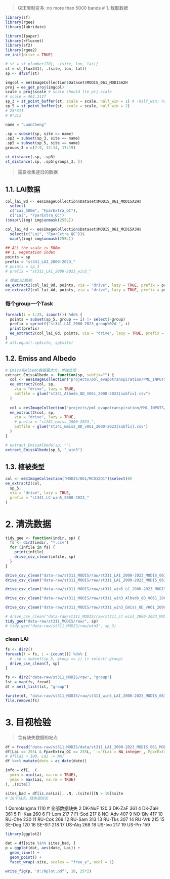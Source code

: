 > GEE限制变多: no more than 5000 bands
# 1. 截取数据

```r
library(sf)
library(rgee)
library(lubridate)

library(Ipaper)
library(rfluxnet)
library(sf2)
library(rgee2)
ee_init(drive = TRUE)
```

```r
# st = st_plumber170[, .(site, lon, lat)]
st = st_flux341[, .(site, lon, lat)]
sp <- df2sf(st)

imgcol = ee$ImageCollection$Dataset$MODIS_061_MOD15A2H
proj = ee_get_proj(imgcol)
scale = proj$scale # scale should lte prj.scale
# scale = 463.3127
sp_3 = st_point_buffer(st, scale = scale, half_win = 1) # -half_win: half_win
sp_5 = st_point_buffer(st, scale = scale, half_win = 2)
# 25*311
# 9*311
```

```r
name = "LuanCheng"

.sp = subset(sp, site == name)
.sp3 = subset(sp_3, site == name)
.sp5 = subset(sp_5, site == name)
groups_3 = c(7:9, 12:14, 17:19)

st_distance(.sp, .sp3)
st_distance(.sp, .sp5[groups_3, ])
```

> 需要收集逐日的数据

## 1.1. LAI数据

```r
col_lai_8d <- ee$ImageCollection$Dataset$MODIS_061_MOD15A2H$
  select(
  c("Lai_500m", "FparExtra_QC"),
  c("Lai", "FparExtra_QC")
)$map(\(img) img$unmask(255L))

col_lai_4d <- ee$ImageCollection$Dataset$MODIS_061_MCD15A3H$
  select(c("Lai", "FparExtra_QC"))$
  map(\(img) img$unmask(255L))
```
```r
## ALL the scale is 500m
## 1. vegetation index
points = sp
prefix = "st341_LAI_2000-2023_"
# points = sp_3
# prefix = "st311_LAI_2000-2023_win3_"

# 提取LAI数据
ee_extract2(col_lai_8d, points, via = "drive", lazy = TRUE, prefix = prefix)
ee_extract2(col_lai_4d, points, via = "drive", lazy = TRUE, prefix = prefix)
```

### 每个group一个Task
```r
foreach(i = 1:25, icount()) %do% {
  points = subset(sp_5, group == i) |> select(-group)
  prefix = sprintf("st341_LAI_2000-2023_group%02d_", i)
  print(prefix)
  ee_extract2(col_lai_8d, points, via = "drive", lazy = TRUE, prefix = prefix)
}
# all.equal(.sp$site, sp$site)
```


## 1.2. Emiss and Albedo

```r
# Emiss和Albedo数据量太大，单独处理
extract_EmissAlbedo <- function(sp, subfix="") {
  col <- ee$ImageCollection("projects/pml_evapotranspiration/PML_INPUTS/MODIS/Albedo_interp_8d_v3_061")$select(0)
  ee_extract2(col, sp,
    via = "drive", lazy = TRUE,
    outfile = glue("st341_Albedo_8D_V061_2000-2023{subfix}.csv")
  )
  
  col = ee$ImageCollection("projects/pml_evapotranspiration/PML_INPUTS/MODIS/Emiss_interp_8d")$select(0)
  ee_extract2(col, sp,
    via = "drive", lazy = TRUE,
    # prefix = "st261_emiss_2000-2023_",
    outfile = glue("st341_Emiss_8D_v061_2000-2023{subfix}.csv")
  )
}

# extract_EmissAlbedo(sp, "")
extract_EmissAlbedo(sp_3, "_win3")
```

## 1.3. 植被类型

```r
col <- ee$ImageCollection("MODIS/061/MCD12Q1")$select(0)
ee_extract2(col,
  sp_5,
  via = "drive", lazy = TRUE,
  prefix = "st341_LC-win5_2000-2023_"
)
```

# 2. 清洗数据

```r
tidy_gee <- function(indir, sp) {
  fs <- dir2(indir, "*.csv")
  for (infile in fs) {
    print(infile)
    drive_csv_clean(infile, sp)
  }
}

drive_csv_clean("data-raw/st311_MODIS/raw/st311_LAI_2000-2023_MODIS_061_MOD15A2H.csv", sp)
drive_csv_clean("data-raw/st311_MODIS/raw/st311_LAI_2000-2023_MODIS_061_MCD15A3H.csv", sp)

drive_csv_clean("data-raw/st311_MODIS/raw/st311_win5_LC_2000-2023_MODIS_061_MCD12Q1.csv", sp_5)

drive_csv_clean("data-raw/st311_MODIS/raw/st311_win3_Albedo_8D_V061_2000-2023.csv", sp_3)

drive_csv_clean("data-raw/st311_MODIS/raw/st311_win3_Emiss_8D_v061_2000-2023.csv", sp_3)

# drive_csv_clean("data-raw/st311_MODIS/raw/st311_LC-win3_2000-2023_MODIS_061_MCD12Q1.csv", sp_3)
tidy_gee("data-raw/st311_MODIS/raw/", sp)
# tidy_gee("data-raw/st311_MODIS/raw/win3", sp_3)
```

### clean LAI
```r
fs <- dir2()
foreach(f = fs, i = icount()) %do% {
  # .sp = subset(sp_5, group == i) |> select(-group)
  drive_csv_clean(f, sp)
}
```

```r
fs <- dir2("data-raw/st311_MODIS/raw", "group")
lst = map(fs, fread)
df = melt_list(lst, "group")

fwrite(df, "data-raw/st311_MODIS/raw/st311_win5_LAI_2000-2023_MODIS_061_MOD15A2H.csv")
file.remove(fs)
```


# 3. 目视检验

> 含有缺失数据的站点
```r
df = fread("data-raw/st311_MODIS/data/st311_LAI_2000-2023_MODIS_061_MOD15A2H.csv")
df[Lai == 255L & FparExtra_QC == 255L, `:=`(Lai = NA_integer_, FparExtra_QC = NA_integer_)]
# df[Lai > 100, Lai := NA]
df %<>% mutate(date = as_date(date))

info = df[, .(
  ymin = min(Lai, na.rm = TRUE),
  ymax = max(Lai, na.rm = TRUE)
), .(site)]

sites_bad = df[is.na(Lai), .N, .(site)][N > 10]$site
# 18个站点，缺失值较长
```

 1 Qomolangma  1110 # 全部数据缺失
 2 DK-NuF       120
 3 DK-ZaF       361
 4 DK-ZaH       361
 5 FI-Kaa       260
 6 FI-Lom       217
 7 FI-Sod       217
 8 NO-Adv       407
 9 NO-Blv       417
10 RU-Che       230
11 RU-Cok       269
12 RU-Sam       313
13 RU-Tks       307
14 RU-Vrk       215
15 SE-Deg       120
16 SE-St1       218
17 US-Atq       268
18 US-Ivo       217
19 US-Prr       159

```r
library(ggplot2)

dat = df[site %in% sites_bad, ]
p = ggplot(dat, aes(date, Lai)) + 
  geom_line() + 
  geom_point() + 
  facet_wrap(~site, scales = "free_y", ncol = 1)

write_fig(p, 'd:/Rplot.pdf', 10, 25*2)
```
